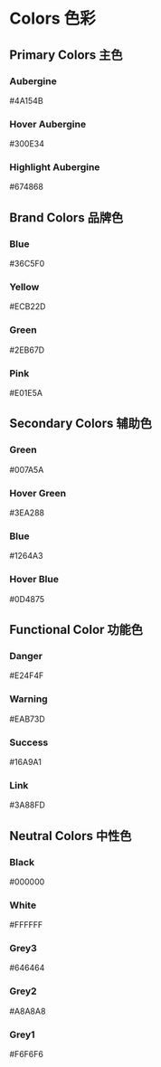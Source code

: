 

<Meta title="02 - Colors 色彩" component={ColorBlock} />

# Colors 色彩

## Primary Colors 主色

<ColorBlock type="primary">
  <h3>Aubergine</h3>
  <p>#4A154B</p>
</ColorBlock>
<ColorBlock type="primary" degree="dark">
  <h3>Hover Aubergine</h3>
  <p>#300E34</p>
</ColorBlock>
<ColorBlock type="primary" degree="light">
  <h3>Highlight Aubergine</h3>
  <p>#674868</p>
</ColorBlock>

## Brand Colors 品牌色

<div>
  <ColorBlock type="brand" degree="blue">
    <h3>Blue</h3>
    <p>#36C5F0</p>
  </ColorBlock>
  <ColorBlock type="brand" degree="yellow">
    <h3>Yellow</h3>
    <p>#ECB22D</p>
  </ColorBlock>
  <ColorBlock type="brand" degree="green">
    <h3>Green</h3>
    <p>#2EB67D</p>
  </ColorBlock>
  <ColorBlock type="brand" degree="pink">
    <h3>Pink</h3>
    <p>#E01E5A</p>
  </ColorBlock>
</div>

## Secondary Colors 辅助色

<div>
  <ColorBlock type="secondary">
    <h3>Green</h3>
    <p>#007A5A</p>
  </ColorBlock>
  <ColorBlock type="secondary" degree="light">
    <h3>Hover Green</h3>
    <p>#3EA288</p>
  </ColorBlock>
</div>
<div>
  <ColorBlock type="secondary" degree="blue">
    <h3>Blue</h3>
    <p>#1264A3</p>
  </ColorBlock>
  <ColorBlock type="secondary" degree="dark-blue">
    <h3>Hover Blue</h3>
    <p>#0D4875</p>
  </ColorBlock>
</div>

## Functional Color 功能色

<div>
  <ColorBlock type="functional" degree="danger">
    <h3>Danger</h3>
    <p>#E24F4F</p>
  </ColorBlock>
  <ColorBlock type="functional" degree="warning">
    <h3>Warning</h3>
    <p>#EAB73D</p>
  </ColorBlock>
  <ColorBlock type="functional" degree="success">
    <h3>Success</h3>
    <p>#16A9A1</p>
  </ColorBlock>
  <ColorBlock type="functional" degree="info">
    <h3>Link</h3>
    <p>#3A88FD</p>
  </ColorBlock>
</div>

## Neutral Colors 中性色

<div>
  <ColorBlock type="neutral" degree="black">
    <h3>Black</h3>
    <p>#000000</p>
  </ColorBlock>
  <ColorBlock type="neutral" degree="white">
    <h3>White</h3>
    <p>#FFFFFF</p>
  </ColorBlock>
</div>
<div>
  <ColorBlock type="neutral" degree="dark-gray">
    <h3>Grey3</h3>
    <p>#646464</p>
  </ColorBlock>
  <ColorBlock type="neutral" degree="middle-gray">
    <h3>Grey2</h3>
    <p>#A8A8A8</p>
  </ColorBlock>
  <ColorBlock type="neutral" degree="light-gray">
    <h3>Grey1</h3>
    <p>#F6F6F6</p>
  </ColorBlock>
</div>
